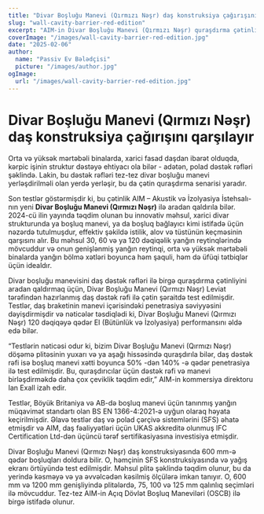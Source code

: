 ```yaml
---
title: "Divar Boşluğu Manevi (Qırmızı Nəşr) daş konstruksiya çağırışını qarşılayır"
slug: "wall-cavity-barrier-red-edition"
excerpt: "AIM-in Divar Boşluğu Manevi (Qırmızı Nəşr) quraşdırma çətinliklərini daş dəstək rəfləri ilə inteqrasiya edərək, güclü yanğın mühafizəsini təmin edir."
coverImage: "/images/wall-cavity-barrier-red-edition.jpg"
date: "2025-02-06"
author:
  name: "Passiv Ev Bələdçisi"
  picture: "/images/author.jpg"
ogImage:
  url: "/images/wall-cavity-barrier-red-edition.jpg"
---
```


# Divar Boşluğu Manevi (Qırmızı Nəşr) daş konstruksiya çağırışını qarşılayır

Orta və yüksək mərtəbəli binalarda, xarici fasad daşdan ibarət olduqda, kərpic işinin struktur dəstəyə ehtiyacı ola bilər - adətən, polad dəstək rəfləri şəklində. Lakin, bu dəstək rəfləri tez-tez divar boşluğu manevi yerləşdirilməli olan yerdə yerləşir, bu da çətin quraşdırma senarisi yaradır.

Son testlər göstərmişdir ki, bu çətinlik AIM – Akustik və İzolyasiya İstehsalı-nın yeni **Divar Boşluğu Manevi (Qırmızı Nəşr)** ilə aradan qaldırıla bilər. 2024-cü ilin yayında təqdim olunan bu innovativ məhsul, xarici divar strukturunda ya boşluq manevi, ya da boşluq bağlayıcı kimi istifadə üçün nəzərdə tutulmuşdur, effektiv şəkildə istilik, alov və tüstünün keçməsinin qarşısını alır. Bu məhsul 30, 60 və ya 120 dəqiqəlik yanğın reytinqlərində mövcuddur və onun genişlənmiş yanğın reytinqi, orta və yüksək mərtəbəli binalarda yanğın bölmə xətləri boyunca həm şaquli, həm də üfüqi tətbiqlər üçün idealdır.

Divar boşluğu manevisini daş dəstək rəfləri ilə birgə quraşdırma çətinliyini aradan qaldırmaq üçün, Divar Boşluğu Manevi (Qırmızı Nəşr) Leviat tərəfindən hazırlanmış daş dəstək rəfi ilə çətin şəraitdə test edilmişdir. Testlər, daş braketinin manevi içərisindəki penetrasiya səviyyəsini dəyişdirmişdir və nəticələr təsdiqlədi ki, Divar Boşluğu Manevi (Qırmızı Nəşr) 120 dəqiqəyə qədər EI (Bütünlük və İzolyasiya) performansını əldə edə bilər.

“Testlərin nəticəsi odur ki, bizim Divar Boşluğu Manevi (Qırmızı Nəşr) döşəmə plitəsinin yuxarı və ya aşağı hissəsində quraşdırıla bilər, daş dəstək rəfi isə boşluq manevi xətti boyunca 50% -dən 140% -ə qədər penetrasiya ilə test edilmişdir. Bu, quraşdırıcılar üçün dəstək rəfi və manevi birləşdirməkdə daha çox çeviklik təqdim edir,” AIM-in kommersiya direktoru Ian Exall izah edir.

Testlər, Böyük Britaniya və AB-də boşluq manevi üçün tanınmış yanğın müqavimət standartı olan BS EN 1366-4:2021-ə uyğun olaraq həyata keçirilmişdir. Əlavə testlər daş və polad çərçivə sistemlərini (SFS) əhatə etmişdir və AIM, daş fəaliyyətləri üçün UKAS akkreditə olunmuş IFC Certification Ltd-dən üçüncü tərəf sertifikasiyasına investisiya etmişdir.

Divar Boşluğu Manevi (Qırmızı Nəşr) daş konstruksiyasında 600 mm-ə qədər boşluqları doldura bilir. O, həmçinin SFS konstruksiyasında və yağış ekranı örtüyündə test edilmişdir. Məhsul plitə şəklində təqdim olunur, bu da yerində kəsməyə və ya əvvəlcədən kəsilmiş ölçülərə imkan tanıyır. O, 600 mm və 1200 mm genişliyində plitələrdə, 75, 100 və 125 mm qalınlıq seçimləri ilə mövcuddur. Tez-tez AIM-in Açıq Dövlət Boşluq Maneviləri (OSCB) ilə birgə istifadə olunur.